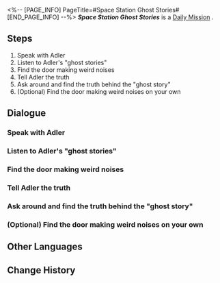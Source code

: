 <%-- [PAGE_INFO]
PageTitle=#Space Station Ghost Stories#
[END_PAGE_INFO] --%>
{{Stub|Dialogue, characters, and location(s)}}
{{Mission Infobox
|id            = 3000800
|title         = 
|image         = Mission Space Station Ghost Stories.png
|type          = Daily
|event_name    = 
|chapter       = 
|requirements  = 
|summary       = <!--official mission summary from Fate's Atlas-->
|characters    = <!--characters that appear in this mission-->
|startLocation = <!--location as it intially appears on the mission screen-->
|world         = <!--i.e. Penacony-->
|area          = <!--i.e. A Child's Dream-->
|prev          = 
|next          = 
|exp           = 
|credits       = 5000
|stellarJade   = 
|other         = {{Card List||delim=;}}
}}
'''''Space Station Ghost Stories''''' is a [[Daily Mission]]<!--in [world]-->.

==Steps==
# Speak with Adler
# Listen to Adler's "ghost stories"
# Find the door making weird noises
# Tell Adler the truth
# Ask around and find the truth behind the "ghost story"
# (Optional) Find the door making weird noises on your own

<!--
==Gameplay Notes==

--><!--
==Trial Character==

-->
==Dialogue==
{{Stub Dialogue}}
===Speak with Adler===
{{Mission Description|type=daily|location=<!--to be added-->|Adler had been acting mysterious and strange lately. Go and see what he's up to.}}
{{Dialogue Start}}
:{{tx}}
{{Dialogue End}}

===Listen to Adler's "ghost stories"===
{{Mission Description|type=daily|location=<!--to be added-->|update|After preparing yourself mentally, go to the special spot to meet up with Adler and ask about the "ghost story"}}
{{Dialogue Start}}
:{{tx}}
{{Dialogue End}}

===Find the door making weird noises===
{{Mission Description|type=daily|location=<!--to be added-->|update|Follow the coordinates provided by the person who witnessed the Security Door Anecdote, find the security door in question, and unveil the truth about the "ghost story."}}
{{Dialogue Start}}
:{{tx}}
{{Dialogue End}}

===Tell Adler the truth===
{{Mission Description|type=daily|location=<!--to be added-->|update|The "ghost story" was just a rumor. Tell Adler about this discovery!}}
{{Dialogue Start}}
:{{tx}}
{{Dialogue End}}

===Ask around and find the truth behind the "ghost story"===
{{Mission Description|type=daily|location=<!--to be added-->|update|Track down the one who experienced the Security Door Anecdote and find out the truth from them. Alternatively, find the security door in question based on your knowledge of the space station.}}
{{Dialogue Start}}
:{{tx}}
{{Dialogue End}}

===(Optional) Find the door making weird noises on your own===
{{Dialogue Start}}
:{{tx}}
{{Dialogue End}}

==Other Languages==
{{Other Languages
|en   = Space Station Ghost Stories
|zhs  = 空间站怪谈
|zht  = 太空站怪談
|ja   = 宇宙ステーションの怪談
|ko   = 우주정거장 괴담
|es   = Historias de miedo de la Estación Espacial
|fr   = Histoires de fantômes de la station spatiale
|ru   = Истории о привидениях на космической станции
|th   = เรื่องลี้ลับในสถานีอวกาศ
|vi   = Chuyện Lạ Trạm Không Gian
|de   = Raumstation-Geistergeschichten
|id   = Kisah Misteri Stasiun Luar Angkasa
|pt   = Histórias de Fantasma da Estação Espacial
}}

==Change History==
{{Change History|1.0}}
